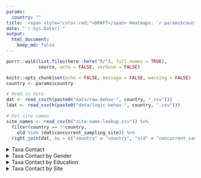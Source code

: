 ```yaml
---
params:
  country: ""
title: '<span style="color:red;">DRAFT</span> Heatmaps: `r params$country`'
date: "`r Sys.Date()`"
output:
  html_document:
    keep_md: false
---
```


```r
purrr::walk(list.files(here::here("R/"), full.names = TRUE),
            source, echo = FALSE, verbose = FALSE)

knitr::opts_chunk$set(echo = FALSE, message = FALSE, warning = FALSE)
country <- params$country

# Read in data
dat <- read_csv(h(paste0("data/raw-behav-", country, ".csv"))) 
ldat <- read_csv(h(paste0("data/logic-behav-", country, ".csv")))

# Get site names
site_names <- read_csv(h("site-name-lookup.csv")) %>%
  filter(country == !!country,
    old %in% (dat$concurrent_sampling_site)) %>%
  right_join(dat, by = c("country" = "country", "old" = "concurrent_sampling_site")) 

```

<details>
<summary>Taxa Contact</summary>
```r
hm <- get_heatmap(ldat, title = "Taxa Contact")
ggsave(plot = hm, file = h("outputs/heatmap-figs", paste0(country, "-heat-map.png")), width = 15, height = 7.5, units = "in")
print(hm)
```
</details>

<details>
<summary>Taxa Contact by Gender</summary>
```r
gender_dat <- bind_cols(dat %>% select(gender), ldat) %>%
  mutate(gender = na_if(gender, "other")) %>%
  na.omit() %>%
  mutate(gender = factor(gender, levels = c("female", "male"), ordered =TRUE))
hm <- get_heatmap(gender_dat, group_var = "gender", title = "Taxa Contact by Gender")
ggsave(plot = hm, file = h("outputs/heatmap-figs", paste0(country, "-gender-heat-map.png")), width = 15, height = 7.5, units = "in")
print(hm)
```
</details>

<details>
<summary>Taxa Contact by Education</summary>
```r
edu_dat <- bind_cols(dat %>% select(highest_education), ldat) %>%
  mutate(highest_education = na_if(highest_education, "missing")) %>%
  na.omit() %>%
  mutate(highest_education = factor(highest_education, levels = c("none", "primary school", "secondary school", "college/university/professional"), ordered = TRUE))
hm <- get_heatmap(edu_dat, group_var = "highest_education", title = "Taxa Contact by Education")
ggsave(plot = hm, file = h("outputs/heatmap-figs", paste0(country, "-educ-heat-map.png")), width = 15, height = 15, units = "in")
print(hm)
```
</details>

<details>
<summary>Taxa Contact by Site</summary>
```r
site_dat <- bind_cols(site_names %>% dplyr::select(new), ldat)
hm <- get_heatmap(site_dat, group_var = "new", title = "Taxa Contact by Site")
ggsave(plot = hm, file = h("outputs/heatmap-figs", paste0(country, "-site-heat-map.png")), width = 20, height = 15, units = "in")
print(hm)
```
</details>

